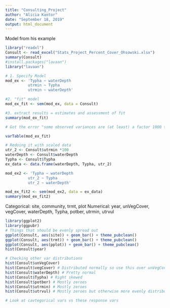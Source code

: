 ---
title: "Consulting_Project"
author: "Alicia Kantor"
date: "September 18, 2019"
output: html_document
---



Model from his example
```{r}
library("readxl")
Consult <- read_excel("Stats_Project_Percent_Cover_Ohsowski.xlsx")
summary(Consult)
#install.packages("lavaan")
library("lavaan")

# 1. Specify Model
mod_ex <- 'Typha ~ waterDepth
          utrmin ~ Typha
          utrmin ~ waterDepth'

#2. "fit" model
mod_ex_fit <- sem(mod_ex, data = Consult)

#3. extract results = estimates and assessment of fit
summary(mod_ex_fit)

# Got the error "some observed variances are (at least) a factor 1000 times larger than others; use varTable(fit) to investigate" so do this

varTable(mod_ex_fit)

# Redoing it with scaled data
utr_2 <- Consult$utrmin *100
waterDepth <- Consult$waterDepth
Typha <- Consult$Typha
ex_data <- data.frame(waterDepth, Typha, utr_2)

mod_ex2 <- 'Typha ~ waterDepth
          utr_2 ~ Typha
          utr_2 ~ waterDepth'

mod_ex_fit2 <- sem(mod_ex2, data = ex_data)
summary(mod_ex_fit2)
```

Categorical: site, community, trmt, plot 
Numerical: year, unVegCover, vegCover, waterDepth, Typha, potber, utrmin, utrvul
```{r}
library(ggplot2)
library(ggpubr)
# Things that should be evenly spread out
ggplot(Consult, aes(site)) + geom_bar() + theme_pubclean()
ggplot(Consult, aes(trmt)) + geom_bar() + theme_pubclean()
ggplot(Consult, aes(pplot)) + geom_bar() + theme_pubclean()
hist(Consult$year)

# Checking other var distributions
hist(Consult$unVegCover)
hist(Consult$vegCover) # Distributed normally so use this over unVegCover
hist(Consult$waterDepth) # Pretty normal
hist(Consult$Typha) # Right skewed
hist(Consult$potber) # Mostly zeroes
hist(Consult$utrmin) # Mostly zeroes
hist(Consult$utrvul) # Mostly zeroes but otherwise more evenly distributed

# Look at cavtegorical vars vs these response vars

```